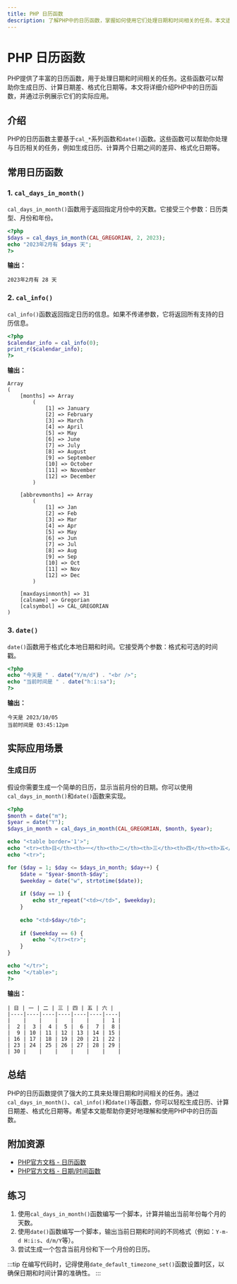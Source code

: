 ```yaml
---
title: PHP 日历函数
description: 了解PHP中的日历函数，掌握如何使用它们处理日期和时间相关的任务。本文适合初学者，包含代码示例和实际应用场景。
---
```


# PHP 日历函数

PHP提供了丰富的日历函数，用于处理日期和时间相关的任务。这些函数可以帮助你生成日历、计算日期差、格式化日期等。本文将详细介绍PHP中的日历函数，并通过示例展示它们的实际应用。

## 介绍

PHP的日历函数主要基于`cal_*`系列函数和`date()`函数。这些函数可以帮助你处理与日历相关的任务，例如生成日历、计算两个日期之间的差异、格式化日期等。

## 常用日历函数

### 1. `cal_days_in_month()`

`cal_days_in_month()`函数用于返回指定月份中的天数。它接受三个参数：日历类型、月份和年份。

```php
<?php
$days = cal_days_in_month(CAL_GREGORIAN, 2, 2023);
echo "2023年2月有 $days 天";
?>
```

**输出：**
```
2023年2月有 28 天
```

### 2. `cal_info()`

`cal_info()`函数返回指定日历的信息。如果不传递参数，它将返回所有支持的日历信息。

```php
<?php
$calendar_info = cal_info(0);
print_r($calendar_info);
?>
```

**输出：**
```
Array
(
    [months] => Array
        (
            [1] => January
            [2] => February
            [3] => March
            [4] => April
            [5] => May
            [6] => June
            [7] => July
            [8] => August
            [9] => September
            [10] => October
            [11] => November
            [12] => December
        )

    [abbrevmonths] => Array
        (
            [1] => Jan
            [2] => Feb
            [3] => Mar
            [4] => Apr
            [5] => May
            [6] => Jun
            [7] => Jul
            [8] => Aug
            [9] => Sep
            [10] => Oct
            [11] => Nov
            [12] => Dec
        )

    [maxdaysinmonth] => 31
    [calname] => Gregorian
    [calsymbol] => CAL_GREGORIAN
)
```

### 3. `date()`

`date()`函数用于格式化本地日期和时间。它接受两个参数：格式和可选的时间戳。

```php
<?php
echo "今天是 " . date("Y/m/d") . "<br />";
echo "当前时间是 " . date("h:i:sa");
?>
```

**输出：**
```
今天是 2023/10/05
当前时间是 03:45:12pm
```

## 实际应用场景

### 生成日历

假设你需要生成一个简单的日历，显示当前月份的日期。你可以使用`cal_days_in_month()`和`date()`函数来实现。

```php
<?php
$month = date("m");
$year = date("Y");
$days_in_month = cal_days_in_month(CAL_GREGORIAN, $month, $year);

echo "<table border='1'>";
echo "<tr><th>日</th><th>一</th><th>二</th><th>三</th><th>四</th><th>五</th><th>六</th></tr>";
echo "<tr>";

for ($day = 1; $day <= $days_in_month; $day++) {
    $date = "$year-$month-$day";
    $weekday = date("w", strtotime($date));
    
    if ($day == 1) {
        echo str_repeat("<td></td>", $weekday);
    }
    
    echo "<td>$day</td>";
    
    if ($weekday == 6) {
        echo "</tr><tr>";
    }
}

echo "</tr>";
echo "</table>";
?>
```

**输出：**
```
| 日 | 一 | 二 | 三 | 四 | 五 | 六 |
|----|----|----|----|----|----|----|
|    |    |    |    |    |    |  1 |
|  2 |  3 |  4 |  5 |  6 |  7 |  8 |
|  9 | 10 | 11 | 12 | 13 | 14 | 15 |
| 16 | 17 | 18 | 19 | 20 | 21 | 22 |
| 23 | 24 | 25 | 26 | 27 | 28 | 29 |
| 30 |    |    |    |    |    |    |
```

## 总结

PHP的日历函数提供了强大的工具来处理日期和时间相关的任务。通过`cal_days_in_month()`、`cal_info()`和`date()`等函数，你可以轻松生成日历、计算日期差、格式化日期等。希望本文能帮助你更好地理解和使用PHP中的日历函数。

## 附加资源

- [PHP官方文档 - 日历函数](https://www.php.net/manual/en/ref.calendar.php)
- [PHP官方文档 - 日期/时间函数](https://www.php.net/manual/en/ref.datetime.php)

## 练习

1. 使用`cal_days_in_month()`函数编写一个脚本，计算并输出当前年份每个月的天数。
2. 使用`date()`函数编写一个脚本，输出当前日期和时间的不同格式（例如：`Y-m-d H:i:s`、`d/m/Y`等）。
3. 尝试生成一个包含当前月份和下一个月份的日历。

:::tip
在编写代码时，记得使用`date_default_timezone_set()`函数设置时区，以确保日期和时间计算的准确性。
:::